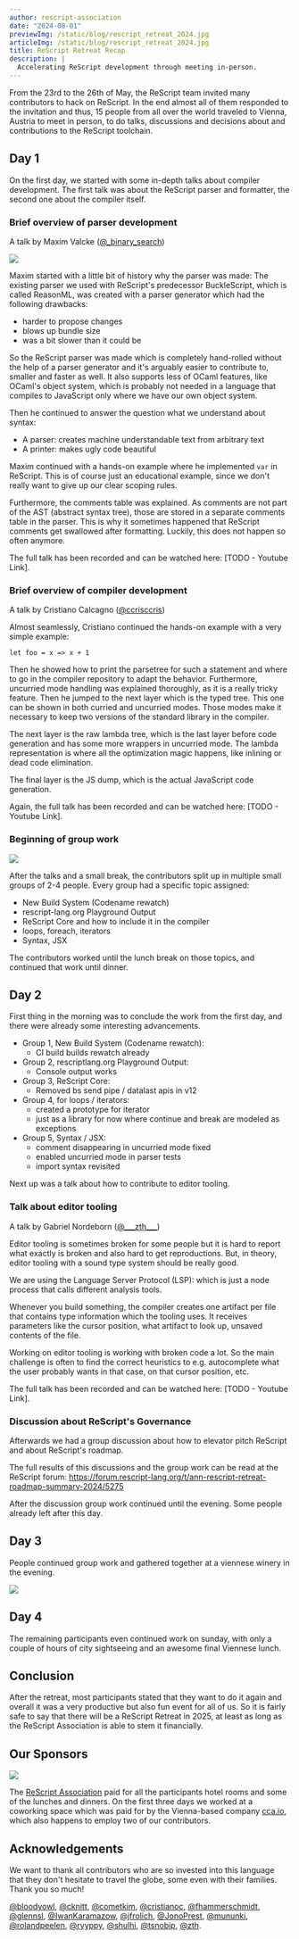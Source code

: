 ```yaml
---
author: rescript-association
date: "2024-08-01"
previewImg: /static/blog/rescript_retreat_2024.jpg
articleImg: /static/blog/rescript_retreat_2024.jpg
title: ReScript Retreat Recap
description: |
  Accelerating ReScript development through meeting in-person.
---
```


From the 23rd to the 26th of May, the ReScript team invited many contributors to hack on ReScript. In the end almost all of them responded to the invitation and thus, 15 people from all over the world traveled to Vienna, Austria to meet in person, to do talks, discussions and decisions about and contributions to the ReScript toolchain.

## Day 1

On the first day, we started with some in-depth talks about compiler development. The first talk was about the ReScript parser and formatter, the second one about the compiler itself.

### Brief overview of parser development

A talk by Maxim Valcke ([@\_binary_search](https://x.com/_binary_search))

<Image
  src="/static/blog/rescript_retreat_2024_talk_parser.jpg"
  caption="Maxim Valcke giving an introduction about parser development"
  withShadow="true"
/>

Maxim started with a little bit of history why the parser was made: The existing parser we used with ReScript's predecessor BuckleScript, which is called ReasonML, was created with a parser generator which had the following drawbacks:

- harder to propose changes
- blows up bundle size
- was a bit slower than it could be

So the ReScript parser was made which is completely hand-rolled without the help of a parser generator and it's arguably easier to contribute to, smaller and faster as well. It also supports less of OCaml features, like OCaml's object system, which is probably not needed in a language that compiles to JavaScript only where we have our own object system.

Then he continued to answer the question what we understand about syntax:

- A parser: creates machine understandable text from arbitrary text
- A printer: makes ugly code beautiful

Maxim continued with a hands-on example where he implemented `var` in ReScript. This is of course just an educational example, since we don't really want to give up our clear scoping rules.

Furthermore, the comments table was explained. As comments are not part of the AST (abstract syntax tree), those are stored in a separate comments table in the parser. This is why it sometimes happened that ReScript comments get swallowed after formatting. Luckily, this does not happen so often anymore.

The full talk has been recorded and can be watched here: [TODO - Youtube Link].

### Brief overview of compiler development

A talk by Cristiano Calcagno ([@ccrisccris](https://x.com/ccrisccris))

Almost seamlessly, Cristiano continued the hands-on example with a very simple example:

```res
let foo = x => x + 1
```

Then he showed how to print the parsetree for such a statement and where to go in the compiler repository to adapt the behavior. Furthermore, uncurried mode handling was explained thoroughly, as it is a really tricky feature. Then he jumped to the next layer which is the typed tree. This one can be shown in both curried and uncurried modes. Those modes make it necessary to keep two versions of the standard library in the compiler.

The next layer is the raw lambda tree, which is the last layer before code generation and has some more wrappers in uncurried mode. The lambda representation is where all the optimization magic happens, like inlining or dead code elimination.

The final layer is the JS dump, which is the actual JavaScript code generation.

Again, the full talk has been recorded and can be watched here: [TODO - Youtube Link].

### Beginning of group work

<Image
  src="/static/blog/rescript_retreat_2024_group_work.jpg"
  caption="Some core contributors thinking hard"
  withShadow="true"
/>

After the talks and a small break, the contributors split up in multiple small groups of 2-4 people. Every group had a specific topic assigned:

- New Build System (Codename rewatch)
- rescript-lang.org Playground Output
- ReScript Core and how to include it in the compiler
- loops, foreach, iterators
- Syntax, JSX

The contributors worked until the lunch break on those topics, and continued that work until dinner.

## Day 2

First thing in the morning was to conclude the work from the first day, and there were already some interesting advancements.

- Group 1, New Build System (Codename rewatch):
  - CI build builds rewatch already
- Group 2, rescriptlang.org Playground Output:
  - Console output works
- Group 3, ReScript Core:
  - Removed bs send pipe / datalast apis in v12
- Group 4, for loops / iterators:
  - created a prototype for iterator
  - just as a library for now where continue and break are modeled as exceptions
- Group 5, Syntax / JSX:
  - comment disappearing in uncurried mode fixed
  - enabled uncurried mode in parser tests
  - import syntax revisited

Next up was a talk about how to contribute to editor tooling.

### Talk about editor tooling

A talk by Gabriel Nordeborn ([@\_\_\_zth\_\_\_](https://x.com/___zth___))

Editor tooling is sometimes broken for some people but it is hard to report what exactly is broken and also hard to get reproductions.
But, in theory, editor tooling with a sound type system should be really good.

We are using the Language Server Protocol (LSP): which is just a node process that calls different analysis tools.

Whenever you build something, the compiler creates one artifact per file that contains type information which the tooling uses.
It receives parameters like the cursor position, what artifact to look up, unsaved contents of the file.

Working on editor tooling is working with broken code a lot. So the main challenge is often to find the correct heuristics to e.g. autocomplete what the user probably wants in that case, on that cursor position, etc.

The full talk has been recorded and can be watched here: [TODO - Youtube Link].

### Discussion about ReScript's Governance

Afterwards we had a group discussion about how to elevator pitch ReScript and about ReScript's roadmap.

The full results of this discussions and the group work can be read at the ReScript forum: https://forum.rescript-lang.org/t/ann-rescript-retreat-roadmap-summary-2024/5275

After the discussion group work continued until the evening. Some people already left after this day.

## Day 3

People continued group work and gathered together at a viennese winery in the evening.

<Image
  src="/static/blog/rescript_retreat_2024_winery.jpg"
  caption="Contributors enjoying refreshing food and drinks after working hard"
  withShadow="true"
/>

## Day 4

The remaining participants even continued work on sunday, with only a couple of hours of city sightseeing and an awesome final Viennese lunch.

## Conclusion

After the retreat, most participants stated that they want to do it again and overall it was a very productive but also fun event for all of us. So it is fairly safe to say that there will be a ReScript Retreat in 2025, at least as long as the ReScript Association is able to stem it financially.

## Our Sponsors

<Image
  src="/static/lp/cca-io.svg"
  size="small"
  caption="Thanks to cca.io for sponsoring our retreat venue"
/>

The [ReScript Association](https://rescript-association.org/) paid for all the participants hotel rooms and some of the lunches and dinners. On the first three days we worked at a coworking space which was paid for by the Vienna-based company [cca.io](https://www.cca.io/), which also happens to employ two of our contributors.

## Acknowledgements

We want to thank all contributors who are so invested into this language that they don't hesitate to travel the globe, some even with their families. Thank you so much!

[@bloodyowl](https://github.com/bloodyowl), [@cknitt](https://github.com/cknitt), [@cometkim](https://github.com/cometkim), [@cristianoc](https://github.com/cristianoc), [@fhammerschmidt](https://github.com/fhammerschmidt), [@glennsl](https://github.com/glennsl), [@IwanKaramazow](https://github.com/IwanKaramazow), [@jfrolich](https://github.com/jfrolich), [@JonoPrest](https://github.com/JonoPrest), [@mununki](https://github.com/mununki), [@rolandpeelen](https://github.com/rolandpeelen), [@ryyppy](https://github.com/ryyppy), [@shulhi](https://github.com/shulhi), [@tsnobip](https://github.com/tsnobip), [@zth](https://github.com/zth).
